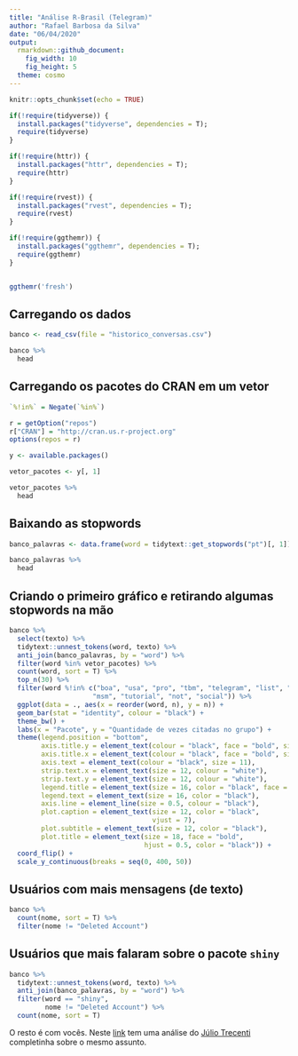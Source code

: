 ---
title: "Análise R-Brasil (Telegram)"
author: "Rafael Barbosa da Silva"
date: "06/04/2020"
output: 
  rmarkdown::github_document:
    fig_width: 10
    fig_height: 5
  theme: cosmo
---


```{r setup, include=FALSE}
knitr::opts_chunk$set(echo = TRUE)
```


```{r pacotes, echo = TRUE, warning = FALSE, message = F}

if(!require(tidyverse)) {
  install.packages("tidyverse", dependencies = T);
  require(tidyverse)
}

if(!require(httr)) {
  install.packages("httr", dependencies = T);
  require(httr)
}

if(!require(rvest)) {
  install.packages("rvest", dependencies = T);
  require(rvest)
}

if(!require(ggthemr)) {
  install.packages("ggthemr", dependencies = T);
  require(ggthemr)
}


ggthemr('fresh')


```

## Carregando os dados

```{r dados }

banco <- read_csv(file = "historico_conversas.csv")

banco %>% 
  head

```


## Carregando os pacotes do CRAN em um vetor

```{r vetor_pacotes}

`%!in%` = Negate(`%in%`)

r = getOption("repos")
r["CRAN"] = "http://cran.us.r-project.org"
options(repos = r)

y <- available.packages()

vetor_pacotes <- y[, 1]

vetor_pacotes %>% 
  head

```

## Baixando as stopwords

```{r}

banco_palavras <- data.frame(word = tidytext::get_stopwords("pt")[, 1])

banco_palavras %>% 
  head

```

## Criando o primeiro gráfico e retirando algumas stopwords na mão


```{r}

banco %>% 
  select(texto) %>%
  tidytext::unnest_tokens(word, texto) %>%
  anti_join(banco_palavras, by = "word") %>%
  filter(word %in% vetor_pacotes) %>%
  count(word, sort = T) %>%
  top_n(30) %>%
  filter(word %!in% c("boa", "usa", "pro", "tbm", "telegram", "list", "rio",
                     "msm", "tutorial", "not", "social")) %>%
  ggplot(data = ., aes(x = reorder(word, n), y = n)) +
  geom_bar(stat = "identity", colour = "black") +
  theme_bw() +
  labs(x = "Pacote", y = "Quantidade de vezes citadas no grupo") +
  theme(legend.position = "bottom",
        axis.title.y = element_text(colour = "black", face = "bold", size = 12),
        axis.title.x = element_text(colour = "black", face = "bold", size = 12),
        axis.text = element_text(colour = "black", size = 11),
        strip.text.x = element_text(size = 12, colour = "white"),
        strip.text.y = element_text(size = 12, colour = "white"),
        legend.title = element_text(size = 16, color = "black", face = "bold"),
        legend.text = element_text(size = 16, color = "black"),
        axis.line = element_line(size = 0.5, colour = "black"),
        plot.caption = element_text(size = 12, color = "black",
                                    vjust = 7),
        plot.subtitle = element_text(size = 12, color = "black"),
        plot.title = element_text(size = 18, face = "bold",
                                  hjust = 0.5, color = "black")) +
  coord_flip() +
  scale_y_continuous(breaks = seq(0, 400, 50))

```


## Usuários com mais mensagens (de texto)

```{r}

banco %>%
  count(nome, sort = T) %>%
  filter(nome != "Deleted Account")
```



## Usuários que mais falaram sobre o pacote `shiny`

```{r}

banco %>%
  tidytext::unnest_tokens(word, texto) %>%
  anti_join(banco_palavras, by = "word") %>%
  filter(word == "shiny",
         nome != "Deleted Account") %>%
  count(nome, sort = T)

```

O resto é com vocês. Neste [link](https://www.curso-r.com/blog/2019-09-10-rbrasil/) tem uma análise do [Júlio Trecenti](https://github.com/jtrecenti) completinha sobre o mesmo assunto.

